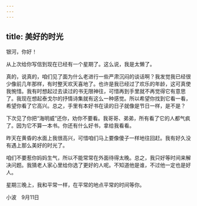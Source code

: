 ```yaml
---
---
---
```

title: 美好的时光
---

银河，你好！

从上次给你写信到现在已经有一个星期了。这么说，我是太懒了。

真的，说真的，咱们见了面为什么老进行一些严肃沉闷的谈话啊？我发觉我已经很少像前几年那样，有时整天欢天喜地了。也许是我已经过了欢乐的年龄，这可真使我惋惜。我有时想起过去读过的书无限神往，可惜再到手里就不再觉得它有意思了。我现在想起泰戈尔的抒情诗集就有这么一种感觉。所以希望你找到它看一看，希望你看了它高兴。总之，手里有本好书在读的日子就像是节日一样，是不是？

下次见了你把“海明威”还你，劝你不要看。我哥哥、弟弟，所有看了它的人都气疯了。因为它不算一本书。你还有什么好书，拿给我看看。

昨天在黄昏的水面上我很高兴，可惜咱们马上要像傻子一样地往回赶。我有好久没有遇上那么美好的时光了。

咱们不要惹你妈妈生气，所以不能常常在外面待得太晚。总之，我只好等时间来解决问题。我猜老人家心里给你选了更好的人呢。不知道他是谁，不过他一定也是好人。

星期三晚上，我和平常一样，在平常的地点平常的时间等你。

小波　9月11日
